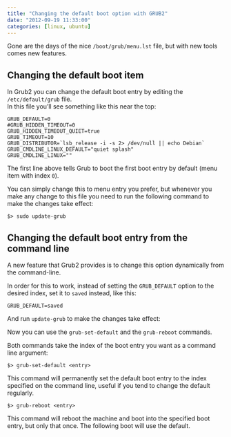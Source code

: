 ```yaml
---
title: "Changing the default boot option with GRUB2"
date: "2012-09-19 11:33:00"
categories: [linux, ubuntu]
---
```


Gone are the days of the nice `/boot/grub/menu.lst` file, but with new tools comes
new features.

## Changing the default boot item

In Grub2 you can change the default boot entry by editing the
`/etc/default/grub` file.  
In this file you’ll see something like this near the top:

```
GRUB_DEFAULT=0
#GRUB_HIDDEN_TIMEOUT=0
GRUB_HIDDEN_TIMEOUT_QUIET=true
GRUB_TIMEOUT=10
GRUB_DISTRIBUTOR=`lsb_release -i -s 2> /dev/null || echo Debian`
GRUB_CMDLINE_LINUX_DEFAULT="quiet splash"
GRUB_CMDLINE_LINUX=""
```

The first line above tells Grub to boot the first boot entry by default (menu
item with index `0`).

You can simply change this to menu entry you prefer, but whenever you make any
change to this file you need to run the following command to make the changes
take effect:

```
$> sudo update-grub
```

## Changing the default boot entry from the command line

A new feature that Grub2 provides is to change this option dynamically from the
command-line.

In order for this to work, instead of setting the `GRUB_DEFAULT` option to the
desired index, set it to `saved` instead, like this:

```
GRUB_DEFAULT=saved
```

And run `update-grub` to make the changes take effect:

Now you can use the `grub-set-default` and the `grub-reboot` commands.

Both commands take the index of the boot entry you want as a command line
argument:

```
$> grub-set-default <entry>
```

This command will permanently set the default boot entry to the index specified
on the command line, useful if you tend to change the default regularly.

```
$> grub-reboot <entry>
```

This command will reboot the machine and boot into the specified boot entry, but
only that once. The following boot will use the default.
